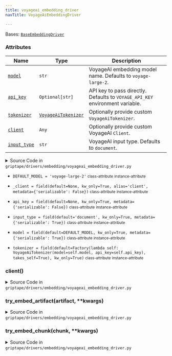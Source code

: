 ```yaml
---
title: voyageai_embedding_driver
navTitle: VoyageAiEmbeddingDriver

---
```


<span id="griptape.drivers.embedding.voyageai_embedding_driver.VoyageAiEmbeddingDriver"></span>

Bases:
 [`BaseEmbeddingDriver`](./#griptape.drivers.embedding.BaseEmbeddingDriver "BaseEmbeddingDriver (griptape.drivers.embedding.BaseEmbeddingDriver)")

### Attributes

| Name                                                                                                                                                                                                                                                                                                                                                                                                                                                                               | Type                                                                                                                                                                                          | Description                                                                       |
| ---------------------------------------------------------------------------------------------------------------------------------------------------------------------------------------------------------------------------------------------------------------------------------------------------------------------------------------------------------------------------------------------------------------------------------------------------------------------------------- | --------------------------------------------------------------------------------------------------------------------------------------------------------------------------------------------- | --------------------------------------------------------------------------------- |
| <a href="voyageai_embedding_driver.mdx#griptape.drivers.embedding.voyageai_embedding_driver.VoyageAiEmbeddingDriver.model" title="model = field(default=DEFAULT_MODEL, kw_only=True, metadata={'serializable': True})           class-attribute       instance-attribute    (griptape.drivers.embedding.voyageai_embedding_driver.VoyageAiEmbeddingDriver.model)"><code class="language-python">model</code></a>                                                                   | `str`                                                                                                                                                                                         | VoyageAI embedding model name. Defaults to `voyage-large-2`.<br/>                 |
| <a href="voyageai_embedding_driver.mdx#griptape.drivers.embedding.voyageai_embedding_driver.VoyageAiEmbeddingDriver.api_key" title="api_key = field(default=None, kw_only=True, metadata={'serializable': False})           class-attribute       instance-attribute    (griptape.drivers.embedding.voyageai_embedding_driver.VoyageAiEmbeddingDriver.api_key)"><code class="language-python">api_key</code></a>                                                                   | `Optional[str]`                                                                                                                                                                               | API key to pass directly. Defaults to `VOYAGE_API_KEY` environment variable.<br/> |
| <a href="voyageai_embedding_driver.mdx#griptape.drivers.embedding.voyageai_embedding_driver.VoyageAiEmbeddingDriver.tokenizer" title="tokenizer = field(default=Factory(lambda self: VoyageAiTokenizer(model=self.model, api_key=self.api_key), takes_self=True), kw_only=True)           class-attribute       instance-attribute    (griptape.drivers.embedding.voyageai_embedding_driver.VoyageAiEmbeddingDriver.tokenizer)"><code class="language-python">tokenizer</code></a> | <a href="../../tokenizers#griptape.tokenizers.VoyageAiTokenizer" title="VoyageAiTokenizer (griptape.tokenizers.VoyageAiTokenizer)"><code class="language-python">VoyageAiTokenizer</code></a> | Optionally provide custom `VoyageAiTokenizer`.<br/>                               |
| <a href="voyageai_embedding_driver.mdx#griptape.drivers.embedding.voyageai_embedding_driver.VoyageAiEmbeddingDriver.client" title="client() (griptape.drivers.embedding.voyageai_embedding_driver.VoyageAiEmbeddingDriver.client)"><code class="language-python">client</code></a>                                                                                                                                                                                                 | `Any`                                                                                                                                                                                         | Optionally provide custom VoyageAI `Client`.<br/>                                 |
| <a href="voyageai_embedding_driver.mdx#griptape.drivers.embedding.voyageai_embedding_driver.VoyageAiEmbeddingDriver.input_type" title="input_type = field(default='document', kw_only=True, metadata={'serializable': True})           class-attribute       instance-attribute    (griptape.drivers.embedding.voyageai_embedding_driver.VoyageAiEmbeddingDriver.input_type)"><code class="language-python">input_type</code></a>                                                  | `str`                                                                                                                                                                                         | VoyageAI input type. Defaults to `document`.<br/>                                 |

<details><summary>Source Code in <code>griptape&#47;drivers&#47;embedding&#47;voyageai_embedding_driver.py</code></summary>

```python
@define
class VoyageAiEmbeddingDriver(BaseEmbeddingDriver):
    """VoyageAI Embedding Driver.

    Attributes:
        model: VoyageAI embedding model name. Defaults to `voyage-large-2`.
        api_key: API key to pass directly. Defaults to `VOYAGE_API_KEY` environment variable.
        tokenizer: Optionally provide custom `VoyageAiTokenizer`.
        client: Optionally provide custom VoyageAI `Client`.
        input_type: VoyageAI input type. Defaults to `document`.
    """

    DEFAULT_MODEL = "voyage-large-2"

    model: str = field(default=DEFAULT_MODEL, kw_only=True, metadata={"serializable": True})
    api_key: Optional[str] = field(default=None, kw_only=True, metadata={"serializable": False})
    tokenizer: VoyageAiTokenizer = field(
        default=Factory(lambda self: VoyageAiTokenizer(model=self.model, api_key=self.api_key), takes_self=True),
        kw_only=True,
    )
    input_type: str = field(default="document", kw_only=True, metadata={"serializable": True})
    _client: Optional[Client] = field(default=None, kw_only=True, alias="client", metadata={"serializable": False})

    @lazy_property()
    def client(self) -> Any:
        return import_optional_dependency("voyageai").Client(api_key=self.api_key)

    def try_embed_artifact(self, artifact: TextArtifact | ImageArtifact, **kwargs) -> list[float]:
        if isinstance(artifact, TextArtifact):
            return self.try_embed_chunk(artifact.value, **kwargs)
        pil_image = import_optional_dependency("PIL.Image")

        return self.client.multimodal_embed([[pil_image.open(BytesIO(artifact.value))]], model=self.model).embeddings[0]

    def try_embed_chunk(self, chunk: str, **kwargs) -> list[float]:
        return self.client.embed([chunk], model=self.model, input_type=self.input_type).embeddings[0]
```

</details>

-   `DEFAULT_MODEL = 'voyage-large-2'` <small>class-attribute</small> <small>instance-attribute</small>  <span id="griptape.drivers.embedding.voyageai_embedding_driver.VoyageAiEmbeddingDriver.DEFAULT_MODEL"></span> 

-   `_client = field(default=None, kw_only=True, alias='client', metadata={'serializable': False})` <small>class-attribute</small> <small>instance-attribute</small>  <span id="griptape.drivers.embedding.voyageai_embedding_driver.VoyageAiEmbeddingDriver._client"></span> 

-   `api_key = field(default=None, kw_only=True, metadata={'serializable': False})` <small>class-attribute</small> <small>instance-attribute</small>  <span id="griptape.drivers.embedding.voyageai_embedding_driver.VoyageAiEmbeddingDriver.api_key"></span> 

-   `input_type = field(default='document', kw_only=True, metadata={'serializable': True})` <small>class-attribute</small> <small>instance-attribute</small>  <span id="griptape.drivers.embedding.voyageai_embedding_driver.VoyageAiEmbeddingDriver.input_type"></span> 

-   `model = field(default=DEFAULT_MODEL, kw_only=True, metadata={'serializable': True})` <small>class-attribute</small> <small>instance-attribute</small>  <span id="griptape.drivers.embedding.voyageai_embedding_driver.VoyageAiEmbeddingDriver.model"></span> 

-   `tokenizer = field(default=Factory(lambda self: VoyageAiTokenizer(model=self.model, api_key=self.api_key), takes_self=True), kw_only=True)` <small>class-attribute</small> <small>instance-attribute</small>  <span id="griptape.drivers.embedding.voyageai_embedding_driver.VoyageAiEmbeddingDriver.tokenizer"></span> 

<span id="griptape.drivers.embedding.voyageai_embedding_driver.VoyageAiEmbeddingDriver.client"></span>

### client()

<details><summary>Source Code in <code>griptape&#47;drivers&#47;embedding&#47;voyageai_embedding_driver.py</code></summary>

```python
@lazy_property()
def client(self) -> Any:
    return import_optional_dependency("voyageai").Client(api_key=self.api_key)
```

</details>

<span id="griptape.drivers.embedding.voyageai_embedding_driver.VoyageAiEmbeddingDriver.try_embed_artifact"></span>

### try_embed_artifact(artifact, \*\*kwargs)

<details><summary>Source Code in <code>griptape&#47;drivers&#47;embedding&#47;voyageai_embedding_driver.py</code></summary>

```python
def try_embed_artifact(self, artifact: TextArtifact | ImageArtifact, **kwargs) -> list[float]:
    if isinstance(artifact, TextArtifact):
        return self.try_embed_chunk(artifact.value, **kwargs)
    pil_image = import_optional_dependency("PIL.Image")

    return self.client.multimodal_embed([[pil_image.open(BytesIO(artifact.value))]], model=self.model).embeddings[0]
```

</details>

<span id="griptape.drivers.embedding.voyageai_embedding_driver.VoyageAiEmbeddingDriver.try_embed_chunk"></span>

### try_embed_chunk(chunk, \*\*kwargs)

<details><summary>Source Code in <code>griptape&#47;drivers&#47;embedding&#47;voyageai_embedding_driver.py</code></summary>

```python
def try_embed_chunk(self, chunk: str, **kwargs) -> list[float]:
    return self.client.embed([chunk], model=self.model, input_type=self.input_type).embeddings[0]
```

</details>
